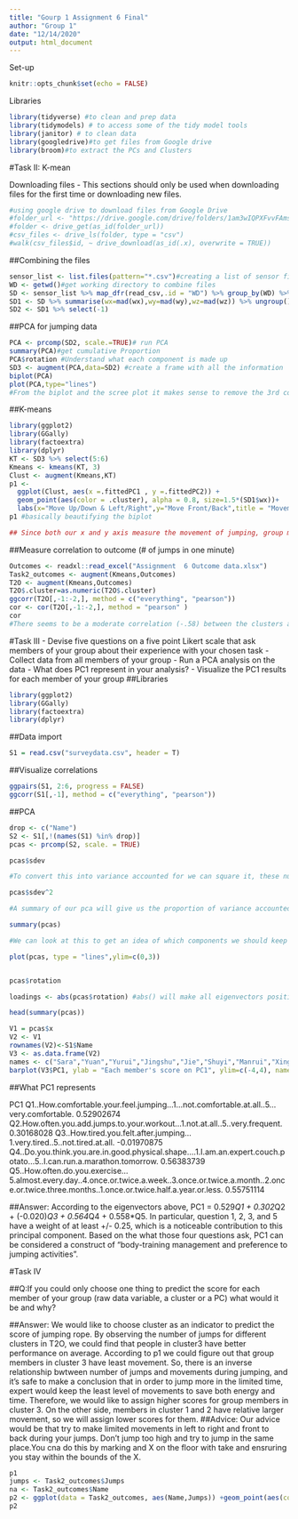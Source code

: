 ```yaml
---
title: "Gourp 1 Assignment 6 Final"
author: "Group 1"
date: "12/14/2020"
output: html_document
---
```

Set-up
```r
knitr::opts_chunk$set(echo = FALSE)
```

Libraries
```r
library(tidyverse) #to clean and prep data
library(tidymodels) # to access some of the tidy model tools
library(janitor) # to clean data
library(googledrive)#to get files from Google drive
library(broom)#to extract the PCs and Clusters
```


#Task II: K-mean

Downloading files - This sections should only be used when downloading files for the first time or downloading new files.
```r
#using google drive to download files from Google Drive
#folder_url <- "https://drive.google.com/drive/folders/1am3wIQPXFvvFAmsJG2m85HLl0G63rJE4?usp=sharing" #This is the Googledrive folder with files
#folder <- drive_get(as_id(folder_url))
#csv_files <- drive_ls(folder, type = "csv")
#walk(csv_files$id, ~ drive_download(as_id(.x), overwrite = TRUE))
```

##Combining the files
```r
sensor_list <- list.files(pattern="*.csv")#creating a list of sensor files
WD <- getwd()#get working directory to combine files
SD <- sensor_list %>% map_dfr(read_csv,.id = "WD") %>% group_by(WD) %>% mutate(id=cur_group_id()) %>% filter(time<=60) #combine all files and filter anything under a minute or 60s
SD1 <- SD %>% summarise(wx=mad(wx),wy=mad(wy),wz=mad(wz)) %>% ungroup()
SD2 <- SD1 %>% select(-1)
```

##PCA for jumping data
```r

PCA <- prcomp(SD2, scale.=TRUE)# run PCA
summary(PCA)#get cumulative Proportion
PCA$rotation #Understand what each component is made up
SD3 <- augment(PCA,data=SD2) #create a frame with all the information 
biplot(PCA)
plot(PCA,type="lines")
#From the biplot and the scree plot it makes sense to remove the 3rd components as PC1 and 2 account for more than 99% of the variance. 
```

##K-means
```r
library(ggplot2)
library(GGally)
library(factoextra)
library(dplyr)
KT <- SD3 %>% select(5:6)
Kmeans <- kmeans(KT, 3)
Clust <- augment(Kmeans,KT)
p1 <- 
  ggplot(Clust, aes(x =.fittedPC1 , y =.fittedPC2)) +
  geom_point(aes(color = .cluster), alpha = 0.8, size=1.5*(SD1$wx))+
  labs(x="Move Up/Down & Left/Right",y="Move Front/Back",title = "Movement of Jumping")
p1 #basically beautifying the biplot

## Since both our x and y axis measure the movement of jumping, group members in the cluster that is colser to point (0,0) would be experts; person in cluster that far away from (0,0) would be novice. 
```

##Measure correlation to outcome (# of jumps in one minute)
```r
Outcomes <- readxl::read_excel("Assignment  6 Outcome data.xlsx")
Task2_outcomes <- augment(Kmeans,Outcomes)
T2O <- augment(Kmeans,Outcomes)
T2O$.cluster=as.numeric(T2O$.cluster)
ggcorr(T2O[,-1:-2,], method = c("everything", "pearson"))
cor <- cor(T2O[,-1:-2,], method = "pearson" )
cor
#There seems to be a moderate correlation (-.58) between the clusters and the number of number of jumps. 
```


#Task III
- Devise five questions on a five point Likert scale that ask members of your group about their experience with your chosen task
- Collect data from all members of your group
- Run a PCA analysis on the data
- What does PC1 represent in your analysis?
- Visualize the PC1 results for each member of your group
##Libraries
```r
library(ggplot2)
library(GGally)
library(factoextra)
library(dplyr)
```

##Data import
```r
S1 = read.csv("surveydata.csv", header = T)
```

##Visualize correlations
```r
ggpairs(S1, 2:6, progress = FALSE)
ggcorr(S1[,-1], method = c("everything", "pearson"))
```

##PCA
```r
drop <- c("Name")
S2 <- S1[,!(names(S1) %in% drop)]
pcas <- prcomp(S2, scale. = TRUE)

pcas$sdev

#To convert this into variance accounted for we can square it, these numbers are proportional to the eigenvalue

pcas$sdev^2

#A summary of our pca will give us the proportion of variance accounted for by each component

summary(pcas)

#We can look at this to get an idea of which components we should keep and which we should drop

plot(pcas, type = "lines",ylim=c(0,3))


pcas$rotation

loadings <- abs(pcas$rotation) #abs() will make all eigenvectors positive

head(summary(pcas))

V1 = pcas$x
V2 <- V1
rownames(V2)<-S1$Name
V3 <- as.data.frame(V2)
names <- c("Sara","Yuan","Yurui","Jingshu","Jie","Shuyi","Manrui","Xingyi")
barplot(V3$PC1, ylab = "Each member's score on PC1", ylim=c(-4,4), names.arg=names, cex.names=1)
```

##What PC1 represents

PC1
Q1..How.comfortable.your.feel.jumping...1...not.comfortable.at.all..5...very.comfortable.                                                                                0.52902674
Q2.How.often.you.add.jumps.to.your.workout...1.not.at.all..5..very.frequent.                                                                                             0.30168028
Q3..How.tired.you.felt.after.jumping...1.very.tired..5..not.tired.at.all.                                                                                               -0.01970875
Q4..Do.you.think.you.are.in.good.physical.shape....1.I.am.an.expert.couch.potato...5..I.can.run.a.marathon.tomorrow.                                                     0.56383739
Q5..How.often.do.you.exercise...5.almost.every.day..4.once.or.twice.a.week..3.once.or.twice.a.month..2.once.or.twice.three.months..1.once.or.twice.half.a.year.or.less.  0.55751114

##Answer: According to the eigenvectors above, PC1 = 0.529*Q1 + 0.302*Q2 + (-0.020)*Q3 + 0.564*Q4 + 0.558*Q5. In particular, question 1, 2, 3, and 5 have a weight of at least +/- 0.25, which is a noticeable contribution to this principal component. Based on the what those four questions ask, PC1 can be considered a construct of "body-training management and preference to jumping activities". 



#Task IV

##Q:If you could only choose one thing to predict the score for each member of your group (raw data variable, a cluster or a PC) what would it be and why?

##Answer: We would like to choose cluster as an indicator to predict the score of jumping rope. By observing the number of jumps for different clusters in T2O, we could find that people in cluster3 have better performance on average. According to p1 we could figure out that group members in cluster 3 have least movement. So, there is an inverse relationship bwtween number of jumps and movements during jumping, and it's safe to make a conclusion that in order to jump more in the limited time, expert would keep the least level of movements to save both energy and time. Therefore, we would like to assign higher scores for group members in cluster 3. On the other side, members in cluster 1 and 2 have relative larger movement, so we will assign lower scores for them. 
##Advice: Our advice would be that try to make limited movements in left to right and front to back during your jumps. Don't jump too high and try to jump in the same place.You cna do this by marking and X on the floor with take and ensruring you stay within the bounds of the X.

```r
p1
jumps <- Task2_outcomes$Jumps
na <- Task2_outcomes$Name
p2 <- ggplot(data = Task2_outcomes, aes(Name,Jumps)) +geom_point(aes(color = .cluster), alpha = 0.8,pch=3,cex=4)
p2

```
